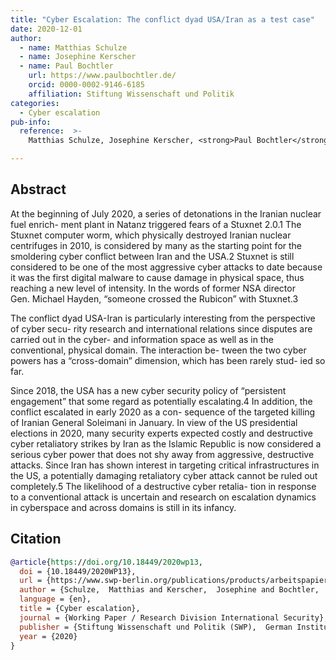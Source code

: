 ```yaml
---
title: "Cyber Escalation: The conflict dyad USA/Iran as a test case"
date: 2020-12-01
author:
  - name: Matthias Schulze
  - name: Josephine Kerscher
  - name: Paul Bochtler
    url: https://www.paulbochtler.de/
    orcid: 0000-0002-9146-6185
    affiliation: Stiftung Wissenschaft und Politik
categories:
  - Cyber escalation
pub-info:
  reference:  >-
    Matthias Schulze, Josephine Kerscher, <strong>Paul Bochtler</strong>, 2020, “Cyber Escalation: The conflict dyad USA/Iran as a test case,” <em>SWP - Working Paper: RESEARCH DIVISION INTERNATIONAL SECURITY</em> 01, doi: <a href="https://doi.org/10.18449/2020WP13"><code>https:/doi.org/10.18449/2020WP13</code></a>

---
```


## Abstract

At the beginning of July 2020, a series of detonations in the Iranian nuclear fuel enrich-
ment plant in Natanz triggered fears of a Stuxnet 2.0.1 The Stuxnet computer worm, which
physically destroyed Iranian nuclear centrifuges in 2010, is considered by many as the
starting point for the smoldering cyber conflict between Iran and the USA.2 Stuxnet is still
considered to be one of the most aggressive cyber attacks to date because it was the first
digital malware to cause damage in physical space, thus reaching a new level of intensity.
In the words of former NSA director Gen. Michael Hayden, “someone crossed the Rubicon”
with Stuxnet.3

The conflict dyad USA-Iran is particularly interesting from the perspective of cyber secu-
rity research and international relations since disputes are carried out in the cyber- and
information space as well as in the conventional, physical domain. The interaction be-
tween the two cyber powers has a “cross-domain” dimension, which has been rarely stud-
ied so far.

Since 2018, the USA has a new cyber security policy of "persistent engagement" that some
regard as potentially escalating.4 In addition, the conflict escalated in early 2020 as a con-
sequence of the targeted killing of Iranian General Soleimani in January. In view of the US
presidential elections in 2020, many security experts expected costly and destructive
cyber retaliatory strikes by Iran as the Islamic Republic is now considered a serious cyber
power that does not shy away from aggressive, destructive attacks. Since Iran has shown
interest in targeting critical infrastructures in the US, a potentially damaging retaliatory
cyber attack cannot be ruled out completely.5 The likelihood of a destructive cyber retalia-
tion in response to a conventional attack is uncertain and research on escalation dynamics
in cyberspace and across domains is still in its infancy.



## Citation

```bibtex
@article{https://doi.org/10.18449/2020wp13,
  doi = {10.18449/2020WP13},
  url = {https://www.swp-berlin.org/publications/products/arbeitspapiere/WP_Schulze_December20_Cyber_Escalation_Research_01.pdf},
  author = {Schulze,  Matthias and Kerscher,  Josephine and Bochtler,  Paul and {Stiftung Wissenschaft Und Politik}},
  language = {en},
  title = {Cyber escalation},
  journal = {Working Paper / Research Division International Security},
  publisher = {Stiftung Wissenschaft und Politik (SWP),  German Institute for International and Security Affairs},
  year = {2020}
}
```